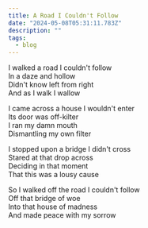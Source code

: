 ```yaml
---
title: A Road I Couldn't Follow
date: "2024-05-08T05:31:11.783Z"
description: ""
tags:
  - blog
---
```


I walked a road I couldn't follow\
In a daze and hollow\
Didn't know left from right\
And as I walk I wallow

I came across a house I wouldn't enter\
Its door was off-kilter\
I ran my damn mouth\
Dismantling my own filter

I stopped upon a bridge I didn't cross\
Stared at that drop across\
Deciding in that moment\
That this was a lousy cause

So I walked off the road I couldn't follow\
Off that bridge of woe\
Into that house of madness\
And made peace with my sorrow
